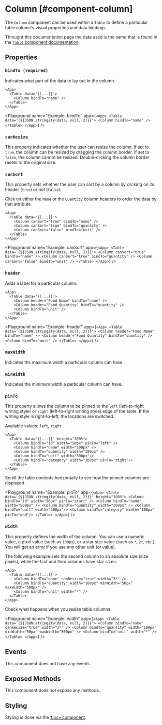 

# Column [#component-column]

The `Column` component can be used within a `Table` to define a particular table column's visual properties and data bindings.



Throught this documentation page the data used is the same that is found in the [`Table` component documentation](./Table.mdx#properties).

## Properties

### `bindTo (required)`

Indicates what part of the data to lay out in the column.

```ueml copy {3}
<App>
  <Table data='{[...]}'>
    <Column bindTo="name" />
  </Table>
</App>
```

<Playground
  name="Example: bindTo"
  app={`
    <App>
      <Table data='{${JSON.stringify(data, null, 2)}}'>
        <Column bindTo="name" />
      </Table>
    </App>
  `}
/>

### `canResize`

This property indicates whether the user can resize the column. If set to `true`, the column can be resized by dragging the column border. If set to `false`, the column cannot be resized. Double-clicking the column border resets to the original size.

### `canSort`

This property sets whether the user can sort by a column by clicking on its header (`true`) or not (`false`).

Click on either the `Name` or the `Quantity` column headers to order the data by that attribute.

```ueml copy /canSort/
<App>
  <Table data='{[...]}'>
    <Column canSort="true" bindTo="name" />
    <Column canSort="true" bindTo="quantity" />
    <Column canSort="false" bindTo="unit" />
  </Table>
</App>
```

<Playground
  name="Example: canSort"
  app={`
    <App>
      <Table data='{${JSON.stringify(data, null, 2)}}'>
        <Column canSort="true" bindTo="name" />
        <Column canSort="true" bindTo="quantity" />
        <Column canSort="false" bindTo="unit" />
      </Table>
    </App>
  `}
/>

### `header`

Adds a label for a particular column.

```ueml copy {3-4}
<App>
  <Table data='{[...]}'>
    <Column header="Food Name" bindTo="name" />
    <Column header="Food Quantity" bindTo="quantity" />
    <Column bindTo="unit" />
  </Table>
</App>
```

<Playground
  name="Example: header"
  app={`
    <App>
      <Table data='{${JSON.stringify(data, null, 2)}}'>
        <Column header="Food Name" bindTo="name" />
        <Column header="Food Quantity" bindTo="quantity" />
        <Column bindTo="unit" />
      </Table>
    </App>
  `}
/>

### `maxWidth`

Indicates the maximum width a particular column can have.

### `minWidth`

Indicates the minimum width a particular column can have.

### `pinTo`

This property allows the column to be pinned to the `left` (left-to-right writing style) or `right` (left-to-right writing style) edge of the table. If the writing style is right-to-left, the locations are switched.

Available values: `left`, `right`

```ueml copy /pinTo="left"/ /pinTo="right"/
<App>
  <Table data='{[...]}' height="100%">
    <Column bindTo="id" width="50px" pinTo="left" />
    <Column bindTo="name" width="500px" />
    <Column bindTo="quantity" width="300px" />
    <Column bindTo="unit" width="300px"/>
    <Column bindTo="category" width="100px" pinTo="right"/>
  </Table>
</App>
```
Scroll the table contents horizontally to see how the pinned columns are displayed.

<Playground
  name="Example: pinTo"
  app={`
    <App>
      <Table data='{${JSON.stringify(data, null, 2)}}' height="100%">
        <Column bindTo="id" width="50px" pinTo="start" />
        <Column bindTo="name" width="500px" />
        <Column bindTo="quantity" width="300px" />
        <Column bindTo="unit" width="300px"/>
        <Column bindTo="category" width="100px" pinTo="end"/>
      </Table>
    </App>
  `}
/>

### `width`

This property defines the width of the column. You can use a numeric value, a pixel value (such as `100px`), or a star size value (such as `*`, `2*`, etc.). You will get an error if you use any other unit (or value).

The following example sets the second column to an absolute size (size pixels), while the first and third columns have star sizes:

```ueml copy {4}
<App>
  <Table data='{[...]}'>
    <Column bindTo="name" canResize="true" width="3*" />
    <Column bindTo="quantity" width="100px" minWidth="50px" maxWidth="500px" />
    <Column bindTo="unit" width="*" />
  </Table>
</App>
```

Check what happens when you resize table columns:

<Playground
  name="Example: width"
  app={`
    <App>
      <Table data='{${JSON.stringify(data, null, 2)}}'>
        <Column bindTo="name" canResize="true" width="3*" />
        <Column bindTo="quantity" width="100px" minWidth="50px" maxWidth="500px" />
        <Column bindTo="unit" width="*" />
      </Table>
    </App>
  `}
/>

## Events

This component does not have any events.

## Exposed Methods

This component does not expose any methods.

## Styling

Styling is done via the [`Table` component](./Table.mdx).
